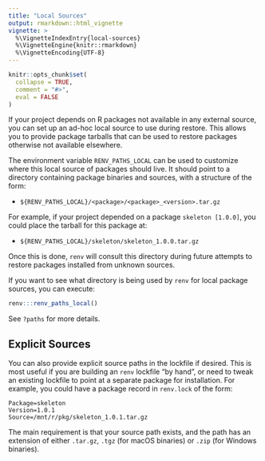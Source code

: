 ```yaml
---
title: "Local Sources"
output: rmarkdown::html_vignette
vignette: >
  %\VignetteIndexEntry{local-sources}
  %\VignetteEngine{knitr::rmarkdown}
  %\VignetteEncoding{UTF-8}
---
```


```r
knitr::opts_chunk$set(
  collapse = TRUE,
  comment = "#>",
  eval = FALSE
)
```


If your project depends on R packages not available in any external source, you
can set up an ad-hoc local source to use during restore. This allows you to
provide package tarballs that can be used to restore packages otherwise not
available elsewhere.

The environment variable `RENV_PATHS_LOCAL` can be used to customize where this
local source of packages should live. It should point to a directory containing
package binaries and sources, with a structure of the form:

- `${RENV_PATHS_LOCAL}/<package>/<package>_<version>.tar.gz`

For example, if your project depended on a package `skeleton [1.0.0]`, you could
place the tarball for this package at:

- `${RENV_PATHS_LOCAL}/skeleton/skeleton_1.0.0.tar.gz`

Once this is done, `renv` will consult this directory during future attempts to
restore packages installed from unknown sources.

If you want to see what directory is being used by `renv` for local package
sources, you can execute:

```r
renv:::renv_paths_local()
```

See `?paths` for more details.


## Explicit Sources

You can also provide explicit source paths in the lockfile if desired. This is
most useful if you are building an `renv` lockfile "by hand", or need to tweak
an existing lockfile to point at a separate package for installation. For example,
you could have a package record in `renv.lock` of the form:

```
Package=skeleton
Version=1.0.1
Source=/mnt/r/pkg/skeleton_1.0.1.tar.gz
```

The main requirement is that your source path exists, and the path has an extension
of either `.tar.gz`, `.tgz` (for macOS binaries) or `.zip` (for Windows binaries).
